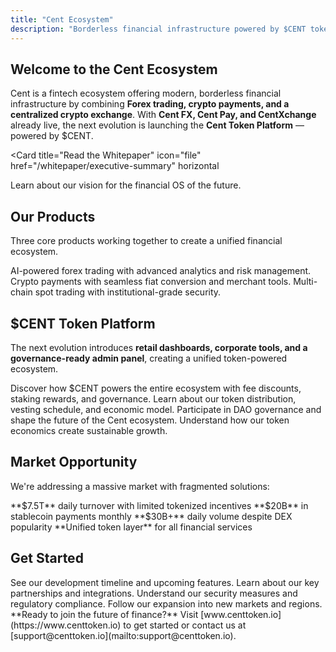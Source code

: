 ```yaml
---
title: "Cent Ecosystem"
description: "Borderless financial infrastructure powered by $CENT token"
---
```


## Welcome to the Cent Ecosystem

Cent is a fintech ecosystem offering modern, borderless financial infrastructure by combining **Forex trading, crypto payments, and a centralized crypto exchange**. With **Cent FX, Cent Pay, and CentXchange** already live, the next evolution is launching the **Cent Token Platform** — powered by $CENT.

<Card
  title="Read the Whitepaper"
  icon="file"
  href="/whitepaper/executive-summary"
  horizontal
>
  Learn about our vision for the financial OS of the future.
</Card>

## Our Products

Three core products working together to create a unified financial ecosystem.

<CardGroup cols={3}>
  <Card title="Cent FX" icon="chart-line" href="/products/cent-fx">
    AI-powered forex trading with advanced analytics and risk management.
  </Card>
  <Card title="Cent Pay" icon="credit-card" href="/products/cent-pay">
    Crypto payments with seamless fiat conversion and merchant tools.
  </Card>
  <Card
    title="CentXchange"
    icon="chart-candlestick"
    href="/products/centxchange"
  >
    Multi-chain spot trading with institutional-grade security.
  </Card>
</CardGroup>

## $CENT Token Platform

The next evolution introduces **retail dashboards, corporate tools, and a governance-ready admin panel**, creating a unified token-powered ecosystem.

<CardGroup cols={2}>
  <Card title="Token Utility" icon="coins" href="/token/token-utility">
    Discover how $CENT powers the entire ecosystem with fee discounts, staking
    rewards, and governance.
  </Card>
  <Card title="Tokenomics" icon="chart-pie" href="/token/tokenomics">
    Learn about our token distribution, vesting schedule, and economic model.
  </Card>
  <Card title="Governance" icon="check-circle" href="/token/governance-dao">
    Participate in DAO governance and shape the future of the Cent ecosystem.
  </Card>
  <Card
    title="Ecosystem Flywheel"
    icon="repeat"
    href="/token/ecosystem-flywheel"
  >
    Understand how our token economics create sustainable growth.
  </Card>
</CardGroup>

## Market Opportunity

We're addressing a massive market with fragmented solutions:

<Columns cols={2}>
  <Card title="Forex Market" icon="globe">
    **$7.5T** daily turnover with limited tokenized incentives
  </Card>
  <Card title="Crypto Payments" icon="credit-card">
    **$20B** in stablecoin payments monthly
  </Card>
  <Card title="Centralized Exchanges" icon="chart-candlestick">
    **$30B+** daily volume despite DEX popularity
  </Card>
  <Card title="Our Solution" icon="puzzle">
    **Unified token layer** for all financial services
  </Card>
</Columns>

## Get Started

<CardGroup cols={2}>
  <Card title="Product Roadmap" icon="road" href="/roadmap/product-roadmap">
    See our development timeline and upcoming features.
  </Card>
  <Card
    title="Strategic Partnerships"
    icon="handshake"
    href="/roadmap/strategic-partnerships"
  >
    Learn about our key partnerships and integrations.
  </Card>
  <Card
    title="Security & Compliance"
    icon="shield"
    href="/roadmap/security-compliance"
  >
    Understand our security measures and regulatory compliance.
  </Card>
  <Card title="Global Expansion" icon="globe" href="/roadmap/global-expansion">
    Follow our expansion into new markets and regions.
  </Card>
</CardGroup>

<Note>
  **Ready to join the future of finance?** Visit
  [www.centtoken.io](https://www.centtoken.io) to get started or contact us at
  [support@centtoken.io](mailto:support@centtoken.io).
</Note>
